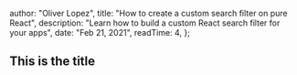 
  author: "Oliver Lopez",
  title: "How to create a custom search filter on pure React",
  description: "Learn how to build a custom React search filter for your apps",
  date: "Feb 21, 2021",
  readTime: 4,
};


<h2 className="mt-6 text-2xl font-bold">This is the title</h2>
